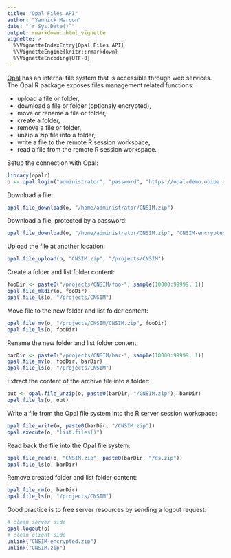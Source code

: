 ```yaml
---
title: "Opal Files API"
author: "Yannick Marcon"
date: "`r Sys.Date()`"
output: rmarkdown::html_vignette
vignette: >
  %\VignetteIndexEntry{Opal Files API}
  %\VignetteEngine{knitr::rmarkdown}
  %\VignetteEncoding{UTF-8}
---
```


[Opal](https://www.obiba.org/pages/products/opal/) has an internal file system that is accessible through web services. The Opal R package exposes files management related functions:

* upload a file or folder,
* download a file or folder (optionaly encrypted),
* move or rename a file or folder,
* create a folder,
* remove a file or folder,
* unzip a zip file into a folder,
* write a file to the remote R session workspace,
* read a file from the remote R session workspace.

Setup the connection with Opal:

```r
library(opalr)
o <- opal.login("administrator", "password", "https://opal-demo.obiba.org")
```

Download a file:

```r
opal.file_download(o, "/home/administrator/CNSIM.zip")
```

Download a file, protected by a password:

```r
opal.file_download(o, "/home/administrator/CNSIM.zip", "CNSIM-encrypted.zip", key="ABCDEFGHIJKL")
```

Upload the file at another location:

```r
opal.file_upload(o, "CNSIM.zip", "/projects/CNSIM")
```

Create a folder and list folder content:

```r
fooDir <- paste0("/projects/CNSIM/foo-", sample(10000:99999, 1))
opal.file_mkdir(o, fooDir)
opal.file_ls(o, "/projects/CNSIM")
```

Move file to the new folder and list folder content:

```r
opal.file_mv(o, "/projects/CNSIM/CNSIM.zip", fooDir)
opal.file_ls(o, fooDir)
```

Rename the new folder and list folder content:

```r
barDir <- paste0("/projects/CNSIM/bar-", sample(10000:99999, 1))
opal.file_mv(o, fooDir, barDir)
opal.file_ls(o, "/projects/CNSIM")
```
Extract the content of the archive file into a folder: 

```r
out <- opal.file_unzip(o, paste0(barDir, "/CNSIM.zip"), barDir)
opal.file_ls(o, out)
```

Write a file from the Opal file system into the R server session workspace:

```r
opal.file_write(o, paste0(barDir, "/CNSIM.zip"))
opal.execute(o, "list.files()")
```

Read back the file into the Opal file system:

```r
opal.file_read(o, "CNSIM.zip", paste0(barDir, "/ds.zip"))
opal.file_ls(o, barDir)
```


Remove created folder and list folder content:

```r
opal.file_rm(o, barDir)
opal.file_ls(o, "/projects/CNSIM")
```

Good practice is to free server resources by sending a logout request:

```r
# clean server side
opal.logout(o)
# clean client side
unlink("CNSIM-encrypted.zip")
unlink("CNSIM.zip")
```

